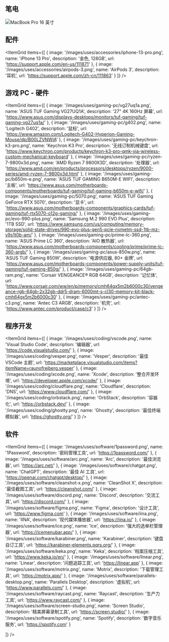 ## 笔电

<Image
  src='/images/uses/macbook-pro-16-inch.png'
  alt='MacBook Pro 16 英寸'
  width={1920}
  height={1080}
  lazy={false}
  priority
/>

## 配件

<ItemGrid
  items={[
    {
      image: '/images/uses/accessories/iphone-13-pro.png',
      name: 'iPhone 13 Pro',
      description: '金色, 128GB',
      url: 'https://support.apple.com/en-us/111871'
    },
    {
      image: '/images/uses/accessories/airpods-3.png',
      name: 'AirPods 3',
      description: '耳机',
      url: 'https://support.apple.com/zh-cn/111863'
    }
  ]}
/>

## 游戏 PC - 硬件

<ItemGrid
  items={[
    {
      image: '/images/uses/gaming-pc/vg27uq1a.png',
      name: 'ASUS TUF Gaming VG27UQ1A',
      description: '27" 4K 160Hz 屏幕',
      url: 'https://www.asus.com/displays-desktops/monitors/tuf-gaming/tuf-gaming-vg27uq1a/'
    },
    {
      image: '/images/uses/gaming-pc/g402.png',
      name: 'Logitech G402',
      description: '鼠标',
      url: 'https://www.amazon.com/Logitech-G402-Hyperion-Gaming-Mouse/dp/B00LZVNWIA'
    },
    {
      image: '/images/uses/gaming-pc/keychron-k3-pro.png',
      name: 'Keychron K3 Pro',
      description: '无线订制机械键盘',
      url: 'https://www.keychron.com/products/keychron-k3-pro-qmk-via-wireless-custom-mechanical-keyboard'
    },
    {
      image: '/images/uses/gaming-pc/ryzen-7-9800x3d.png',
      name: 'AMD Ryzen 7 9800X3D',
      description: '处理器',
      url: 'https://www.amd.com/en/products/processors/desktops/ryzen/9000-series/amd-ryzen-7-9800x3d.html'
    },
    {
      image: '/images/uses/gaming-pc/b650m-e.png',
      name: 'ASUS TUF GAMING B650M-E WIFI',
      description: '主板',
      url: 'https://www.asus.com/motherboards-components/motherboards/tuf-gaming/tuf-gaming-b650m-e-wifi/'
    },
    {
      image: '/images/uses/gaming-pc/5070.png',
      name: 'ASUS TUF Gaming GeForce RTX 5070',
      description: '显卡',
      url: 'https://www.asus.com/motherboards-components/graphics-cards/tuf-gaming/tuf-rtx5070-o12g-gaming/'
    },
    {
      image: '/images/uses/gaming-pc/evo-990-plus.png',
      name: 'Samsung M.2 990 EVO Plus',
      description: '1TB SSD',
      url: 'https://www.samsung.com/us/computing/memory-storage/solid-state-drives/990-evo-plus-gen5-pcie-nvmetm-ssd-1tb-mz-v9s1t0b-am/'
    },
    {
      image: '/images/uses/gaming-pc/prime-lc-360.png',
      name: 'ASUS Prime LC 360',
      description: 'AIO 散热器',
      url: 'https://www.asus.com/motherboards-components/cooling/prime/prime-lc-360-argb/'
    },
    {
      image: '/images/uses/gaming-pc/asus-850w.png',
      name: 'ASUS TUF Gaming 850W',
      description: '电源供应器, 80+ 金牌',
      url: 'https://www.asus.com/motherboards-components/power-supply-units/tuf-gaming/tuf-gaming-850g/'
    },
    {
      image: '/images/uses/gaming-pc/64gb-ram.png',
      name: 'Corsair VENGEANCE® RGB 64GB',
      description: '记忆体',
      url: 'https://www.corsair.com/ww/en/p/memory/cmh64gx5m2b6000c30/vengeance-rgb-64gb-2x32gb-ddr5-dram-6000mt-s-cl30-memory-kit-black-cmh64gx5m2b6000c30'
    },
    {
      image: '/images/uses/gaming-pc/antec-c3.png',
      name: 'Antec C3 ARGB',
      description: '机壳',
      url: 'https://www.antec.com/product/case/c3'
    }
  ]}
/>

## 程序开发

<ItemGrid
  items={[
    {
      image: '/images/uses/coding/vscode.png',
      name: 'Visual Studio Code',
      description: '编辑器',
      url: 'https://code.visualstudio.com/'
    },
    {
      image: '/images/uses/coding/vesper.png',
      name: 'Vesper',
      description: '最佳 VSCode 主题',
      url: 'https://marketplace.visualstudio.com/items?itemName=raunofreiberg.vesper'
    },
    {
      image: '/images/uses/coding/xcode.png',
      name: 'Xcode',
      description: '整合开发环境',
      url: 'https://developer.apple.com/xcode/'
    },
    {
      image: '/images/uses/coding/cloudflare.png',
      name: 'Cloudflare',
      description: 'DNS',
      url: 'https://www.cloudflare.com/'
    },
    {
      image: '/images/uses/coding/orbstack.png',
      name: 'OrbStack',
      description: '容器化',
      url: 'https://orbstack.dev/'
    },
    {
      image: '/images/uses/coding/ghostty.png',
      name: 'Ghostty',
      description: '最佳终端模拟器',
      url: 'https://ghostty.org/'
    }
  ]}
/>

## 软件

<ItemGrid
  items={[
    {
      image: '/images/uses/software/1password.png',
      name: '1Password',
      description: '密码管理工具',
      url: 'https://1password.com/'
    },
    {
      image: '/images/uses/software/arc.png',
      name: 'Arc',
      description: '最佳浏览器',
      url: 'https://arc.net/'
    },
    {
      image: '/images/uses/software/chatgpt.png',
      name: 'ChatGPT',
      description: '最佳 AI 工具',
      url: 'https://openai.com/chatgpt/desktop/'
    },
    {
      image: '/images/uses/software/cleanshot-x.png',
      name: 'CleanShot X',
      description: '最佳截图工具',
      url: 'https://cleanshot.com/'
    },
    {
      image: '/images/uses/software/discord.png',
      name: 'Discord',
      description: '交流工具',
      url: 'https://discord.com/'
    },
    {
      image: '/images/uses/software/figma.png',
      name: 'Figma',
      description: '设计工具',
      url: 'https://www.figma.com'
    },
    {
      image: '/images/uses/software/iina.png',
      name: 'IINA',
      description: '现代媒体播放器',
      url: 'https://iina.io/'
    },
    {
      image: '/images/uses/software/ice.png',
      name: 'Ice',
      description: '强大的选单栏管理器',
      url: 'https://icemenubar.app/'
    },
    {
      image: '/images/uses/software/karabiner.png',
      name: 'Karabiner',
      description: '键盘自订工具',
      url: 'https://karabiner-elements.pqrs.org/'
    },
    {
      image: '/images/uses/software/keka.png',
      name: 'Keka',
      description: '档案压缩工具',
      url: 'https://www.keka.io/en/'
    },
    {
      image: '/images/uses/software/linear.png',
      name: 'Linear',
      description: '问题追踪工具',
      url: 'https://linear.app'
    },
    {
      image: '/images/uses/software/motrix.png',
      name: 'Motrix',
      description: '下载管理工具',
      url: 'https://motrix.app/'
    },
    {
      image: '/images/uses/software/parallels-desktop.png',
      name: 'Parallels Desktop',
      description: '虚拟机',
      url: 'https://www.parallels.com/'
    },
    {
      image: '/images/uses/software/raycast.png',
      name: 'Raycast',
      description: '生产力工具',
      url: 'https://www.raycast.com/'
    },
    {
      image: '/images/uses/software/screen-studio.png',
      name: 'Screen Studio',
      description: '精美屏幕录制工具',
      url: 'https://screen.studio/'
    },
    {
      image: '/images/uses/software/spotify.png',
      name: 'Spotify',
      description: '数字音乐服务',
      url: 'https://spotify.com'
    }

]}
/>
